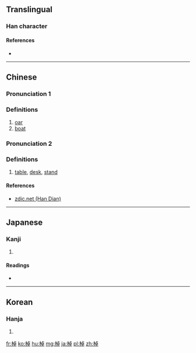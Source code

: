 {{also|桌}}
==Translingual==

===Han character===
{{Han char|rn=75|rad=木|as=08|sn=12|four=41946|canj=DYAJ|ids=⿰木卓}}

====References====
* {{Han ref|kx=0535.030|dkj=14992|dj=0922.220|hdz=21231.030|uh=68F9|ud=26873|bh=B4CD|bd=46285}}

----

==Chinese==
{{zh-forms}}

===Pronunciation 1===
{{zh-pron
|m=zhào
|c=zaau6
|mc=y
|oc=y
|ma=
|cat=n
}}

===Definitions===
# [[oar]]
# [[boat]]

===Pronunciation 2===
{{zh-pron
|m=zhuō
|c=zoek3
|ma=
|cat=n
}}

===Definitions===
# [[table]], [[desk]], [[stand]]

====References====
*[http://www.zdic.net/z/1b/js/68F9.htm zdic.net (Han Dian)]

----

==Japanese==

===Kanji===
{{ja-kanji|grade=|rs=木08}}

# {{defn|lang=ja|sort=木08}}

====Readings====
* {{ja-readings|on=[[とう]] (tō), [[たく]] (taku)|kun=[[さお]] (sao), [[こぐ]] (kogu)}}

----

==Korean==

===Hanja===
{{ko-hanja|hangeul=도|eumhun=|rv=do|mr=to|y=to}}

# {{defn|lang=ko|sort=木08}}

[[fr:棹]]
[[ko:棹]]
[[hu:棹]]
[[mg:棹]]
[[ja:棹]]
[[pl:棹]]
[[zh:棹]]